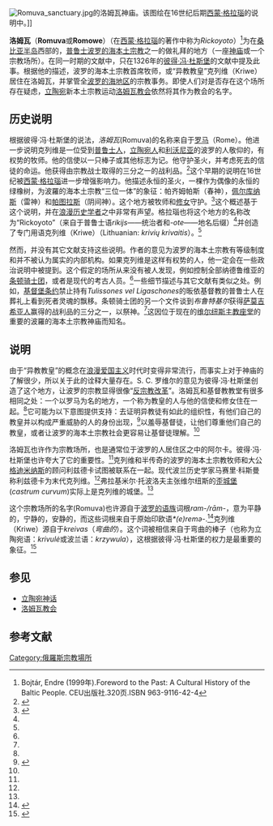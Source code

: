[[File:Romuva_sanctuary.jpg|thumb]]的洛姆瓦神庙。该图绘在16世纪后期[[西蒙·格拉瑙|西蒙·格拉瑙]]的说明中。]]

'''洛姆瓦'''（'''Romuva'''或'''Romowe'''）（在[[西蒙·格拉瑙|西蒙·格拉瑙]]的著作中称为''Rickoyoto''）<ref name=past320> Bojtár, Endre (1999年).Foreword to the Past: A Cultural History of the Baltic People. CEU出版社.320页.ISBN 963-9116-42-4</ref>为在[[桑比亚半岛|桑比亚半岛]]西部的，[[普鲁士|普鲁士]][[立陶宛神话|波罗的海本土宗教]]之一的做礼拜的地方（一座[[神庙|神庙]]或一个宗教场所）。在同一时期的文献中，只在1326年的[[彼得·冯·杜斯堡|彼得·冯·杜斯堡]]的文献中提及此事。根据他的描述，波罗的海本土宗教首席牧师，或“异教教皇”克列维（Kriwe）居住在洛姆瓦，并掌管全[[波罗的海地区|波罗的海地区]]的宗教事务。即使人们对是否存在这个场所存在疑虑，[[立陶宛|立陶宛]]新本土宗教运动[[洛姆瓦_(宗教)|洛姆瓦教会]]依然将其作为教会的名字。

== 历史说明 ==
根据彼得·冯·杜斯堡的说法，''洛姆瓦''(Romuva)的名称来自于[[罗马|罗马]]（Rome）。他进一步说明克列维是一位受到[[普鲁士人|普鲁士人]]，[[立陶宛人|立陶宛人]]和[[利沃尼亚|利沃尼亚]]的波罗的人敬仰的，有权势的牧师。他的信使以一只棒子或其他标志为记。他守护圣火，并考虑死去的信徒的命运。他获得由宗教战士取得的三分之一的战利品。<ref name=rowell>{{cite book | title=立陶宛崛起：中东欧的异教帝国，1295年-1345年(Lithuania Ascending: A Pagan Empire Within East-Central Europe, 1295-1345)| first=S. C. | last=罗威尔 | pages=125页–128页 | year=1994年 | publisher=剑桥大学出版社 | series=剑桥在中世纪的学习和研究：第四系列(Cambridge Studies in Medieval Life and Thought: Fourth Series)| isbn=9780521450119 }}</ref>这个早期的说明在16世纪被[[西蒙·格拉瑙|西蒙·格拉瑙]]进一步增强影响力。他描述永恒的圣火，一棵作为偶像的永恒的绿橡树，为波羅的海本土宗教“三位一体”的象征：帕齐姆帕斯（春神），[[佩尔库纳斯|佩尔库纳斯]]（雷神）和[[帕图拉斯|帕图拉斯]]（阴间神）。这个地方被牧师和[[修女|修女]]守护。<ref name=el>{{cite encyclopedia | editor=Simas Sužiedėlis | encyclopedia=[[立陶宛百科全书|立陶宛百科全书]]( Encyclopedia Lituanica) | title=Romuva | year=1970年-1978年 | publisher=Juozas Kapočius | volume=第四册 | location=Boston, Massachusetts | id={{LCC | 74-114275}} | pages=530页}}</ref>这个概述基于这个说明，并在[[浪漫爱国主义|浪漫历史学者]]之中非常有声望。格拉瑙也将这个地方的名称改为“Rickoyoto”（来自于普鲁士语''rikijs''——统治者和''-ote''——地名后缀）<ref name=past320/>并创造了专门用语克列维（Kriwe）（Lithuanian: ''krivių krivaitis''）。<ref name=past/>

然而，并没有其它文献支持这些说明。作者的意见为波罗的海本土宗教有等级制度和并不被认为属实的内部机构。如果克列维是这样有权势的人，他一定会在一些政治说明中被提到。这个假定的场所从来没有被人发现，例如控制全部纳德鲁维亚的[[条顿骑士团|条顿骑士团]]，或者是现代的考古人员。<ref name=rowell/>一些细节描述与其它文献有类似之处。例如，[[基督堡条约|基督堡条约]]禁止持有''Tulissones vel Ligaschones''的昄依基督教的普鲁士人在葬礼上看到死者灵魂的飘移。条顿骑士团的另一个文件谈到''布鲁特基尔''获得[[萨莫吉希亚人|萨莫吉希亚人]]赢得的战利品的三分之一，以祭神。<ref name=rowell/>这因位于现在的[[维尔纽斯主教座堂|维尔纽斯主教座堂]]的重要的波羅的海本土宗教神庙而知名。

== 说明 ==
由于“异教教皇”的概念在[[浪漫爱国主义|浪漫爱国主义]]时代时变得非常流行，而事实上对于神庙的了解很少，所以关于此的诠释大量存在。S. C. 罗维尔的意见为彼得·冯·杜斯堡创造了这个地方，让波罗的宗教显得很像“[[反宗教改革|反宗教改革]]”。洛姆瓦和基督教教堂有很多相同之处：一个以罗马为名的地方，一个称为教皇的人与他的信使和修女住在一起。<ref name=rowell/>它可能为以下意图提供支持：去证明异教徒有如此的组织性，有他们自己的教皇并以构成严重威胁的人的身份出现，<ref name=autogenerated1>{{cite book |first=Endre |last=Bojtár |title=Foreword to the Past: A Cultural History of the Baltic People |publisher=CEU出版社|year=1999年|isbn=963-9116-42-4 |page=320页}}</ref>以羞辱基督徒，让他们尊重他们自己的教皇，或者让波罗的海本土宗教社会更容易让基督徒理解。<ref name=rowell/>

洛姆瓦也许作为宗教场所，也是通常位于波罗的人居住区之中的阿尔卡。彼得·冯·杜斯堡也许夸大了它的重要性。<ref name=el/>克列维和半传奇的波罗的海本土宗教牧师和大公[[格迪米纳斯|格迪米纳斯]]的顾问利兹德卡试图被联系在一起。现代波兰历史学家马赛里·科斯曼称利兹德卡为末代克列维。<ref name=rowell/>弗拉基米尔·托波洛夫主张维尔纽斯的[[维尔纽斯城堡建筑群|歪城堡]](''castrum curvum'')实际上是克列维的城堡。<ref name=past/> 

这个宗教场所的名字(Romuva)也许源自于[[波罗的语族|波罗的语族]]词根''ram-/rām-''，意为平静的，宁静的，安静的，而这些词根来自于原始印欧语''*(e)remǝ-''.<ref>{{Cite web |url=http://starling.rinet.ru/cgi-bin/response.cgi?single=1&basename=%2Fdata%2Fie%2Fpiet&text_number=++2297&root=config |title=印欧语系词根 |access-date=2022-01-08 |archive-date=2020-09-23 |archive-url=https://web.archive.org/web/20200923172046/https://starling.rinet.ru/cgi-bin/response.cgi?single=1&basename=%2Fdata%2Fie%2Fpiet&text_number=++2297&root=config |dead-url=no }}</ref>克列维（Kriwe）源自于''kreivas''（''弯曲的''）。这个词被相信来自于弯曲的棒子（也称为立陶宛语：''krivulė''或波兰语：''krzywula''），这根据彼得·冯·杜斯堡的权力是最重要的象征。<ref name=past>{{cite book |first=Endre |last=Bojtár |title=Foreword to the Past: A Cultural History of the Baltic People |publisher=CEU Press |year=1999年|pages=337页–338页|isbn=963-9116-42-4}}</ref>

== 参见 ==
*[[立陶宛神话|立陶宛神话]]
*[[洛姆瓦教会|洛姆瓦教会]]

== 参考文献 ==
{{reflist}}

[[Category:俄羅斯宗教場所|Category:俄羅斯宗教場所]]